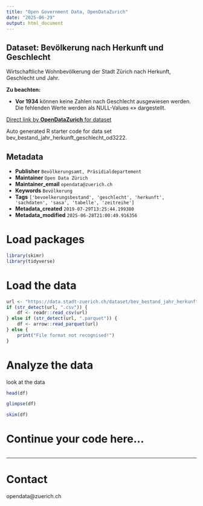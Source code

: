 ```yaml
---
title: "Open Government Data, OpenDataZurich"
date: "2025-06-29"
output: html_document
---
```


## Dataset: Bevölkerung nach Herkunft und Geschlecht


Wirtschaftliche Wohnbevölkerung der Stadt Zürich nach Herkunft, Geschlecht und Jahr.


**Zu beachten:**

 - **Vor 1934** können keine Zahlen nach Geschlecht ausgewiesen werden. Die fehlenden Werte werden als NULL-Values «» dargestellt.

[]()



[Direct link by **OpenDataZurich** for dataset](https://data.stadt-zuerich.ch/dataset/bev_bestand_jahr_herkunft_geschlecht_od3222)

Auto generated R starter code for data set bev_bestand_jahr_herkunft_geschlecht_od3222.

## Metadata

- **Publisher** `Bevölkerungsamt, Präsidialdepartement`
- **Maintainer** `Open Data Zürich`
- **Maintainer_email** `opendata@zuerich.ch`
- **Keywords** `Bevölk­erung`
- **Tags** `['bevoelkerungsbestand', 'geschlecht', 'herkunft', 'sachdaten', 'sasa', 'tabelle', 'zeitreihe']`
- **Metadata_created** `2019-07-29T13:25:44.199380`
- **Metadata_modified** `2025-06-28T21:00:49.916356`


# Load packages

```r
library(skimr)
library(tidyverse)
```

# Load the data

```r
url <- "https://data.stadt-zuerich.ch/dataset/bev_bestand_jahr_herkunft_geschlecht_od3222/download/BEV322OD3222.csv"
if (str_detect(url, ".csv")) {
    df <- readr::read_csv(url)
} else if (str_detect(url, ".parquet")) {
    df <- arrow::read_parquet(url)
} else {
    print("File format not recognised!")
}
```

# Analyze the data

look at the data
```r
head(df)
```

```r
glimpse(df)
```

```r
skim(df)
```

# Continue your code here...

```r

```

------------------------------------------------------------------------

# Contact

opendata@zuerich.ch
